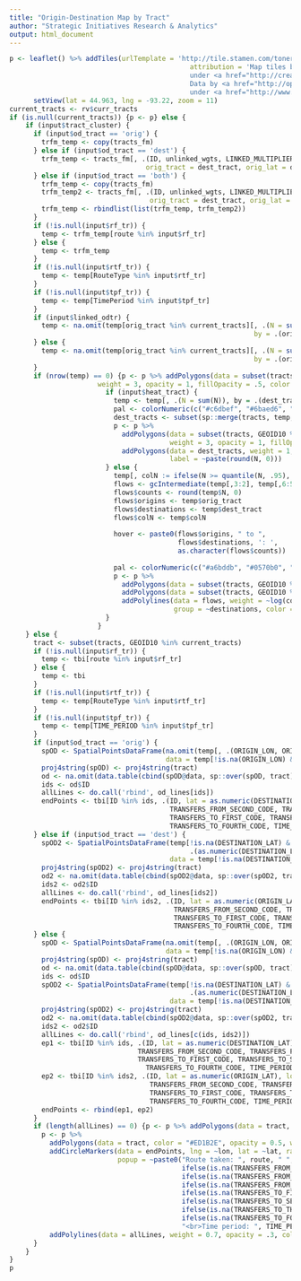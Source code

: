 ```yaml
---
title: "Origin-Destination Map by Tract"
author: "Strategic Initiatives Research & Analytics"
output: html_document
---
```


```r
p <- leaflet() %>% addTiles(urlTemplate = 'http://tile.stamen.com/toner-lite/{z}/{x}/{y}.png',
                                             attribution = 'Map tiles by <a href="http://stamen.com">Stamen Design</a>,
                                             under <a href="http://creativecommons.org/licenses/by/3.0">CC BY 3.0</a>.
                                             Data by <a href="http://openstreetmap.org">OpenStreetMap</a>,
                                             under <a href="http://www.openstreetmap.org/copyright">ODbL</a>.') %>%
      setView(lat = 44.963, lng = -93.22, zoom = 11)
current_tracts <- rv$curr_tracts
if (is.null(current_tracts)) {p <- p} else {
    if (input$tract_cluster) {
      if (input$od_tract == 'orig') {
        trfm_temp <- copy(tracts_fm)
      } else if (input$od_tract == 'dest') {
        trfm_temp <- tracts_fm[, .(ID, unlinked_wgts, LINKED_MULTIPLIER, dest_tract = orig_tract, dest_lat = orig_lat, dest_lon = orig_lon, 
                                  orig_tract = dest_tract, orig_lat = dest_lat, orig_lon = dest_lon, route, RouteType, TimePeriod)]
      } else if (input$od_tract == 'both') {
        trfm_temp <- copy(tracts_fm)
        trfm_temp2 <- tracts_fm[, .(ID, unlinked_wgts, LINKED_MULTIPLIER, dest_tract = orig_tract, dest_lat = orig_lat, dest_lon = orig_lon, 
                                   orig_tract = dest_tract, orig_lat = dest_lat, orig_lon = dest_lon, route, RouteType, TimePeriod)]
        trfm_temp <- rbindlist(list(trfm_temp, trfm_temp2))
      }
      if (!is.null(input$rf_tr)) {
        temp <- trfm_temp[route %in% input$rf_tr]
      } else {
        temp <- trfm_temp
      }
      if (!is.null(input$rtf_tr)) {
        temp <- temp[RouteType %in% input$rtf_tr]
      }
      if (!is.null(input$tpf_tr)) {
        temp <- temp[TimePeriod %in% input$tpf_tr]
      }
      if (input$linked_odtr) {
        temp <- na.omit(temp[orig_tract %in% current_tracts][, .(N = sum(unlinked_wgts * LINKED_MULTIPLIER)), 
                                                             by = .(orig_tract, orig_lat, orig_lon, dest_tract, dest_lat, dest_lon)][N >= input$ignoreN])
      } else {
        temp <- na.omit(temp[orig_tract %in% current_tracts][, .(N = sum(unlinked_wgts)), 
                                                             by = .(orig_tract, orig_lat, orig_lon, dest_tract, dest_lat, dest_lon)][N >= input$ignoreN])
      }
      if (nrow(temp) == 0) {p <- p %>% addPolygons(data = subset(tracts, GEOID10 %in% current_tracts), 
                      weight = 3, opacity = 1, fillOpacity = .5, color = "black")} else {
                        if (input$heat_tract) {
                          temp <- temp[, .(N = sum(N)), by = .(dest_tract)][, colN := ifelse(N >= quantile(N, .95), quantile(N, .95), N)]
                          pal <- colorNumeric(c("#c6dbef", "#6baed6", "#2171b5", "#08306b"), domain = range(temp$colN))
                          dest_tracts <- subset(sp::merge(tracts, temp, by.x = "GEOID10", by.y = "dest_tract"), !is.na(N))
                          p <- p %>%
                            addPolygons(data = subset(tracts, GEOID10 %in% current_tracts), 
                                        weight = 3, opacity = 1, fillOpacity = .5, color = "black") %>%
                            addPolygons(data = dest_tracts, weight = 1, opacity = 1, fillOpacity = .7, color = ~pal(colN), 
                                        label = ~paste(round(N, 0)))
                        } else {
                          temp[, colN := ifelse(N >= quantile(N, .95), quantile(N, .95), N)]
                          flows <- gcIntermediate(temp[,3:2], temp[,6:5], sp = TRUE, addStartEnd = TRUE)
                          flows$counts <- round(temp$N, 0)
                          flows$origins <- temp$orig_tract
                          flows$destinations <- temp$dest_tract
                          flows$colN <- temp$colN
        
                          hover <- paste0(flows$origins, " to ", 
                                          flows$destinations, ': ', 
                                          as.character(flows$counts))
        
                          pal <- colorNumeric(c("#a6bddb", "#0570b0", "#023858"), domain = range(temp$colN))
                          p <- p %>% 
                            addPolygons(data = subset(tracts, GEOID10 %in% temp$dest_tract), weight = 1, opacity = 1, fillOpacity = .2, color = "#008144") %>%
                            addPolygons(data = subset(tracts, GEOID10 %in% temp$orig_tract), weight = 1, opacity = 1, fillOpacity = .2, color = "#ED1B2E") %>%
                            addPolylines(data = flows, weight = ~log(counts, 2)+1, label = hover, 
                                         group = ~destinations, color = ~pal(colN), opacity = 1)
                        }
                      }
    } else {
      tract <- subset(tracts, GEOID10 %in% current_tracts)
      if (!is.null(input$rf_tr)) {
        temp <- tbi[route %in% input$rf_tr]
      } else {
        temp <- tbi
      }
      if (!is.null(input$rtf_tr)) {
        temp <- temp[RouteType %in% input$rtf_tr]
      }
      if (!is.null(input$tpf_tr)) {
        temp <- temp[TIME_PERIOD %in% input$tpf_tr]
      }
      if (input$od_tract == 'orig') {
        spOD <- SpatialPointsDataFrame(na.omit(temp[, .(ORIGIN_LON, ORIGIN_LAT)]),
                                       data = temp[!is.na(ORIGIN_LON) & !is.na(ORIGIN_LAT), .(ID)])
        proj4string(spOD) <- proj4string(tract)
        od <- na.omit(data.table(cbind(spOD@data, sp::over(spOD, tract))))
        ids <- od$ID
        allLines <- do.call('rbind', od_lines[ids])
        endPoints <- tbi[ID %in% ids, .(ID, lat = as.numeric(DESTINATION_LAT), lon = as.numeric(DESTINATION_LON), TRANSFERS_FROM_FIRST_CODE, 
                                        TRANSFERS_FROM_SECOND_CODE, TRANSFERS_FROM_THIRD_CODE, TRANSFERS_FROM_FOURTH_CODE, 
                                        TRANSFERS_TO_FIRST_CODE, TRANSFERS_TO_SECOND_CODE, TRANSFERS_TO_THIRD_CODE, 
                                        TRANSFERS_TO_FOURTH_CODE, TIME_PERIOD, route)]
      } else if (input$od_tract == 'dest') {
        spOD2 <- SpatialPointsDataFrame(temp[!is.na(DESTINATION_LAT) & !is.na(DESTINATION_LON),
                                             .(as.numeric(DESTINATION_LON), as.numeric(DESTINATION_LAT))], 
                                        data = temp[!is.na(DESTINATION_LAT) & !is.na(DESTINATION_LON), .(ID)])
        proj4string(spOD2) <- proj4string(tract)
        od2 <- na.omit(data.table(cbind(spOD2@data, sp::over(spOD2, tract))))
        ids2 <- od2$ID
        allLines <- do.call('rbind', od_lines[ids2])
        endPoints <- tbi[ID %in% ids2, .(ID, lat = as.numeric(ORIGIN_LAT), lon = as.numeric(ORIGIN_LON), TRANSFERS_FROM_FIRST_CODE, 
                                         TRANSFERS_FROM_SECOND_CODE, TRANSFERS_FROM_THIRD_CODE, TRANSFERS_FROM_FOURTH_CODE, 
                                         TRANSFERS_TO_FIRST_CODE, TRANSFERS_TO_SECOND_CODE, TRANSFERS_TO_THIRD_CODE, 
                                         TRANSFERS_TO_FOURTH_CODE, TIME_PERIOD, route)]
      } else {
        spOD <- SpatialPointsDataFrame(na.omit(temp[, .(ORIGIN_LON, ORIGIN_LAT)]),
                                       data = temp[!is.na(ORIGIN_LON) & !is.na(ORIGIN_LAT), .(ID)])
        proj4string(spOD) <- proj4string(tract)
        od <- na.omit(data.table(cbind(spOD@data, sp::over(spOD, tract))))
        ids <- od$ID
        spOD2 <- SpatialPointsDataFrame(temp[!is.na(DESTINATION_LAT) & !is.na(DESTINATION_LON),
                                             .(as.numeric(DESTINATION_LON), as.numeric(DESTINATION_LAT))], 
                                        data = temp[!is.na(DESTINATION_LAT) & !is.na(DESTINATION_LON), .(ID)])
        proj4string(spOD2) <- proj4string(tract)
        od2 <- na.omit(data.table(cbind(spOD2@data, sp::over(spOD2, tract))))
        ids2 <- od2$ID
        allLines <- do.call('rbind', od_lines[c(ids, ids2)])
        ep1 <- tbi[ID %in% ids, .(ID, lat = as.numeric(DESTINATION_LAT), lon = as.numeric(DESTINATION_LON), TRANSFERS_FROM_FIRST_CODE, 
                                TRANSFERS_FROM_SECOND_CODE, TRANSFERS_FROM_THIRD_CODE, TRANSFERS_FROM_FOURTH_CODE, 
                                TRANSFERS_TO_FIRST_CODE, TRANSFERS_TO_SECOND_CODE, TRANSFERS_TO_THIRD_CODE, 
                                  TRANSFERS_TO_FOURTH_CODE, TIME_PERIOD, route)]
        ep2 <- tbi[ID %in% ids2, .(ID, lat = as.numeric(ORIGIN_LAT), lon = as.numeric(ORIGIN_LON), TRANSFERS_FROM_FIRST_CODE, 
                                   TRANSFERS_FROM_SECOND_CODE, TRANSFERS_FROM_THIRD_CODE, TRANSFERS_FROM_FOURTH_CODE, 
                                   TRANSFERS_TO_FIRST_CODE, TRANSFERS_TO_SECOND_CODE, TRANSFERS_TO_THIRD_CODE, 
                                   TRANSFERS_TO_FOURTH_CODE, TIME_PERIOD, route)]
        endPoints <- rbind(ep1, ep2)
      }
      if (length(allLines) == 0) {p <- p %>% addPolygons(data = tract, color = "#ED1B2E", opacity = 0.5, weight = 1)} else {
        p <- p %>% 
          addPolygons(data = tract, color = "#ED1B2E", opacity = 0.5, weight = 1, layerId = ~paste0("tract", GEOID10)) %>%
          addCircleMarkers(data = endPoints, lng = ~lon, lat = ~lat, radius = 4, opacity = .7, weight = 1, color = "#0053A0", 
                           popup = ~paste0("Route taken: ", route, " ", ifelse(is.na(TRANSFERS_FROM_FIRST_CODE), "", TRANSFERS_FROM_FIRST_CODE), " ", 
                                           ifelse(is.na(TRANSFERS_FROM_SECOND_CODE), "", TRANSFERS_FROM_SECOND_CODE), " ", 
                                           ifelse(is.na(TRANSFERS_FROM_THIRD_CODE), "", TRANSFERS_FROM_THIRD_CODE), " ", 
                                           ifelse(is.na(TRANSFERS_FROM_FOURTH_CODE), "", TRANSFERS_FROM_FOURTH_CODE), " ",
                                           ifelse(is.na(TRANSFERS_TO_FIRST_CODE), "", TRANSFERS_TO_FIRST_CODE), " ", 
                                           ifelse(is.na(TRANSFERS_TO_SECOND_CODE), "", TRANSFERS_TO_SECOND_CODE), " ", 
                                           ifelse(is.na(TRANSFERS_TO_THIRD_CODE), "", TRANSFERS_TO_THIRD_CODE), " ", 
                                           ifelse(is.na(TRANSFERS_TO_FOURTH_CODE), "", TRANSFERS_TO_FOURTH_CODE),
                                           "<br>Time period: ", TIME_PERIOD), layerId = ~paste0("dest", ID)) %>%
          addPolylines(data = allLines, weight = 0.7, opacity = .3, color = "#0053A0")
      }
    }
}
p
```